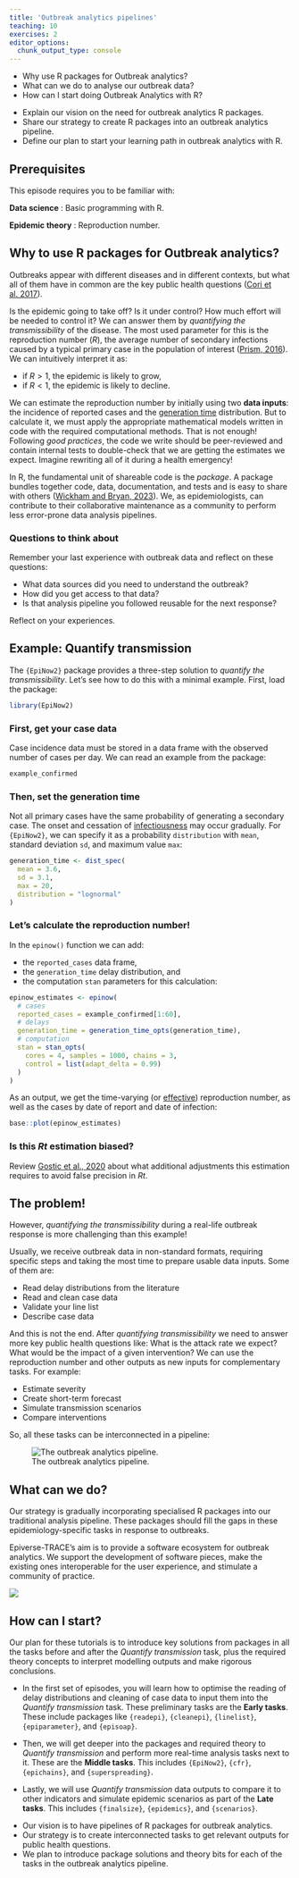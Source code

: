 ```yaml
---
title: 'Outbreak analytics pipelines'
teaching: 10
exercises: 2
editor_options: 
  chunk_output_type: console
---
```


:::::::::::::::::::::::::::::::::::::: questions 

- Why use R packages for Outbreak analytics?
- What can we do to analyse our outbreak data?
- How can I start doing Outbreak Analytics with R?

::::::::::::::::::::::::::::::::::::::::::::::::

::::::::::::::::::::::::::::::::::::: objectives

- Explain our vision on the need for outbreak analytics R packages. 
- Share our strategy to create R packages into an outbreak analytics pipeline.
- Define our plan to start your learning path in outbreak analytics with R.

::::::::::::::::::::::::::::::::::::::::::::::::

::::::::::::::::::::::::::::::::::::: prereq

## Prerequisites

This episode requires you to be familiar with:

**Data science** : Basic programming with R.

**Epidemic theory** : Reproduction number.

:::::::::::::::::::::::::::::::::

## Why to use R packages for Outbreak analytics?

Outbreaks appear with different diseases and in different contexts, but what all of them have in common are the key public health questions ([Cori et al. 2017](https://royalsocietypublishing.org/doi/10.1098/rstb.2016.0371#d1e605)).

Is the epidemic going to take off? Is it under control? How much effort will be needed to control it? We can answer them by _quantifying the transmissibility_ of the disease. The most used parameter for this is the reproduction number ($R$), the average number of secondary infections caused by a typical primary case in the population
of interest ([Prism, 2016](http://prism.edu.au/publications/prism-modeling-guideline/)). We can intuitively interpret it as: 

- if $R>1$, the epidemic is likely to grow,
- if $R<1$, the epidemic is likely to decline.

We can estimate the reproduction number by initially using two __data inputs__: the incidence of reported cases and the [generation time](../learners/reference.md#generationtime) distribution. But to calculate it, we must apply the appropriate mathematical models written in code with the required computational methods. That is not enough! Following _good practices_, the code we write should be peer-reviewed and contain internal tests to double-check that we are getting the estimates we expect. Imagine rewriting all of it during a health emergency!

In R, the fundamental unit of shareable code is the _package_. A package bundles together code, data, documentation, and tests and is easy to share with others ([Wickham and Bryan, 2023](https://r-pkgs.org/introduction.html)). We, as epidemiologists, can contribute to their collaborative maintenance as a community to perform less error-prone data analysis pipelines.

::::::::::::::::::::::::::::::::: discussion

### Questions to think about

Remember your last experience with outbreak data and reflect on these questions:

- What data sources did you need to understand the outbreak?
- How did you get access to that data?
- Is that analysis pipeline you followed reusable for the next response?

Reflect on your experiences.

:::::::::::::::::::::::::::::::::::::::::::


## Example: Quantify transmission

The `{EpiNow2}` package provides a three-step solution to _quantify the transmissibility_. Let's see how to do this with a minimal example. First, load the package:

```r
library(EpiNow2)
```

### First, get your case data

Case incidence data must be stored in a data frame with the observed number of cases per day. We can read an example from the package:

```r
example_confirmed
```

### Then, set the generation time

Not all primary cases have the same probability of generating a secondary case. The onset and cessation of [infectiousness](../learners/reference.md#infectiousness) may occur gradually. For `{EpiNow2}`, we can specify it as a probability `distribution` with `mean`, standard deviation `sd`, and maximum value `max`:

```r
generation_time <- dist_spec(
  mean = 3.6,
  sd = 3.1,
  max = 20,
  distribution = "lognormal"
)
```

### Let's calculate the reproduction number!

In the `epinow()` function we can add:

- the `reported_cases` data frame, 
- the `generation_time` delay distribution, and 
- the computation `stan` parameters for this calculation:

```r
epinow_estimates <- epinow(
  # cases
  reported_cases = example_confirmed[1:60],
  # delays
  generation_time = generation_time_opts(generation_time),
  # computation
  stan = stan_opts(
    cores = 4, samples = 1000, chains = 3,
    control = list(adapt_delta = 0.99)
  )
)
```

As an output, we get the time-varying (or [effective](../learners/reference.md#effectiverepro)) reproduction number, as well as the cases by date of report and date of infection:

```r
base::plot(epinow_estimates)
```

::::::::::::::::: callout

### Is this $Rt$ estimation biased?

Review [Gostic et al., 2020](https://journals.plos.org/ploscompbiol/article?id=10.1371/journal.pcbi.1008409) about what additional adjustments this estimation requires to avoid false precision in $Rt$. 

:::::::::::::::::::::::::

## The problem!

However, _quantifying the transmissibility_ during a real-life outbreak response is more challenging than this example!

Usually, we receive outbreak data in non-standard formats, requiring specific steps and taking the most time to prepare usable data inputs. Some of them are:

- Read delay distributions from the literature
- Read and clean case data
- Validate your line list
- Describe case data

And this is not the end. After _quantifying transmissibility_ we need to answer more key public health questions like: What is the attack rate we expect? What would be the impact of a given intervention? We can use the reproduction number and other outputs as new inputs for complementary tasks. For example:

- Estimate severity
- Create short-term forecast
- Simulate transmission scenarios
- Compare interventions

So, all these tasks can be interconnected in a pipeline:

![The outbreak analytics pipeline.](https://epiverse-trace.github.io/task_pipeline-minimal.svg)

## What can we do?

Our strategy is gradually incorporating specialised R packages into our traditional analysis pipeline. These packages should fill the gaps in these epidemiology-specific tasks in response to outbreaks. 

Epiverse-TRACE's aim is to provide a software ecosystem for outbreak analytics. We support the development of software pieces, make the existing ones interoperable for the user experience, and stimulate a community of practice.

![](fig/pkgs-hexlogos.png)

## How can I start?

Our plan for these tutorials is to introduce key solutions from packages in all the tasks before and after the _Quantify transmission_ task, plus the required theory concepts to interpret modelling outputs and make rigorous conclusions.

- In the first set of episodes, you will learn how to optimise the reading of delay distributions and cleaning of case data to input them into the _Quantify transmission_ task. These preliminary tasks are the __Early tasks__. These include packages like `{readepi}`, `{cleanepi}`, `{linelist}`, `{epiparameter}`, and `{episoap}`.

- Then, we will get deeper into the packages and required theory to _Quantify transmission_ and perform more real-time analysis tasks next to it. These are the __Middle tasks__. This includes `{EpiNow2}`, `{cfr}`, `{epichains}`, and `{superspreading}`.

- Lastly, we will use _Quantify transmission_ data outputs to compare it to other indicators and simulate epidemic scenarios as part of the __Late tasks__. This includes `{finalsize}`, `{epidemics}`, and `{scenarios}`.


::::::::::::::::::::::::::::::::::::: keypoints 

- Our vision is to have pipelines of R packages for outbreak analytics.
- Our strategy is to create interconnected tasks to get relevant outputs for public health questions.
- We plan to introduce package solutions and theory bits for each of the tasks in the outbreak analytics pipeline.

::::::::::::::::::::::::::::::::::::::::::::::::

